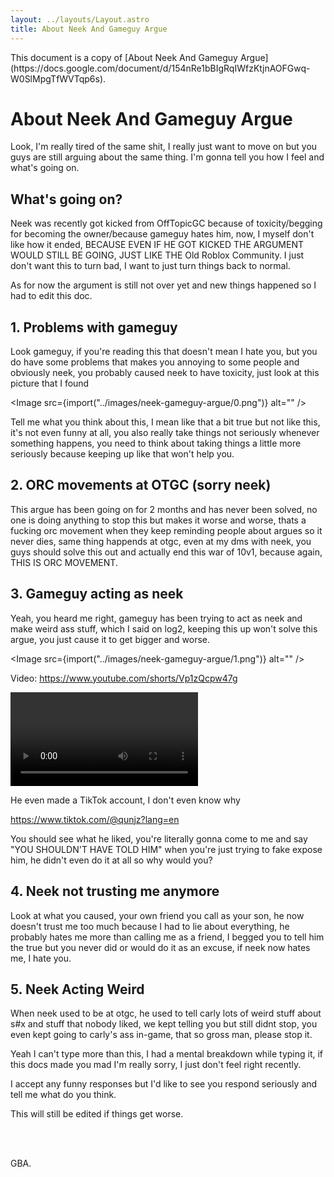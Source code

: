 ```yaml
---
layout: ../layouts/Layout.astro
title: About Neek And Gameguy Argue
---
```



<div class="notification">
	This document is a copy of [About Neek And Gameguy
	Argue](https://docs.google.com/document/d/154nRe1bBIgRqIWfzKtjnAOFGwq-W0SlMpgTfWVTqp6s).
</div>

<Styles>

# About Neek And Gameguy Argue

Look, I'm really tired of the same shit, I really just want to move on but you guys are still arguing about the same thing. I'm gonna tell you how I feel and what's going on.

## What's going on?

Neek was recently got kicked from OffTopicGC because of toxicity/begging for becoming the owner/because gameguy hates him, now, I myself don't like how it ended, BECAUSE EVEN IF HE GOT KICKED THE ARGUMENT WOULD STILL BE GOING, JUST LIKE THE Old Roblox Community. I just don't want this to turn bad, I want to just turn things back to normal.

As for now the argument is still not over yet and new things happened so I had to edit this doc.

## 1. Problems with gameguy

Look gameguy, if you're reading this that doesn't mean I hate you, but you do have some problems that makes you annoying to some people and obviously neek, you probably caused neek to have toxicity, just look at this picture that I found

<Image src={import("../images/neek-gameguy-argue/0.png")} alt="" />

Tell me what you think about this, I mean like that a bit true but not like this, it's not even funny at all, you also really take things not seriously whenever something happens, you need to think about taking things a little more seriously because keeping up like that won't help you.

## 2. ORC movements at OTGC (sorry neek)

This argue has been going on for 2 months and has never been solved, no one is doing anything to stop this but makes it worse and worse, thats a fucking orc movement when they keep reminding people about argues so it never dies, same thing happends at otgc, even at my dms with neek, you guys should solve this out and actually end this war of 10v1, because again, THIS IS ORC MOVEMENT.

## 3. Gameguy acting as neek

Yeah, you heard me right, gameguy has been trying to act as neek and make weird ass stuff, which I said on log2, keeping this up won't solve this argue, you just cause it to get bigger and worse.

<Image src={import("../images/neek-gameguy-argue/1.png")} alt="" />

Video: https://www.youtube.com/shorts/Vp1zQcpw47g

<video controls>
	<source
		src="/videos/neek-gameguy-argue/GameGuy As Neek.mkv"
		type="video/mkv"
	/>
	<source
		src="/videos/neek-gameguy-argue/GameGuy As Neek.mp4"
		type="video/mp4"
	/>
	The &lt;video&gt; element is not supported by your browser.
</video>

He even made a TikTok account, I don't even know why

https://www.tiktok.com/@qunjz?lang=en

You should see what he liked, you're literally gonna come to me and say "YOU SHOULDN'T HAVE TOLD HIM" when you're just trying to fake expose him, he didn't even do it at all so why would you?

## 4. Neek not trusting me anymore

Look at what you caused, your own friend you call as your son, he now doesn't trust me too much because I had to lie about everything, he probably hates me more than calling me as a friend, I begged you to tell him the true but you never did or would do it as an excuse, if neek now hates me, I hate you.

## 5. Neek Acting Weird

When neek used to be at otgc, he used to tell carly lots of weird stuff about s#x and stuff that nobody liked, we kept telling you but still didnt stop, you even kept going to carly's ass in-game, that so gross man, please stop it.

Yeah I can't type more than this, I had a mental breakdown while typing it, if this docs made you mad I'm really sorry, I just don't feel right recently.

I accept any funny responses but I'd like to see you respond seriously and tell me what do you think.

This will still be edited if things get worse.

<br />
<br />

GBA.

</Styles>
